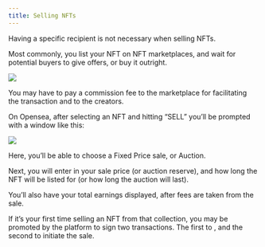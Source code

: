 ```yaml
---
title: Selling NFTs
---
```


Having a specific recipient is not necessary when selling NFTs.

Most commonly, you list your NFT on NFT marketplaces, and wait for potential buyers to give offers, or buy it outright.

![](/assets/sell-nft-example-1.png)

You may have to pay a commission fee to the marketplace for facilitating the transaction and <Nutshell children="royalties" glossaryEntry="content/glossary/royalties.mdx" /> to the creators.

On Opensea, after selecting an NFT and hitting “SELL” you’ll be prompted with a window like this:

![](/assets/sell-nft-example-02.png)

Here, you’ll be able to choose a Fixed Price sale, or Auction.

Next, you will enter in your sale price (or auction reserve), and how long the NFT will be listed for (or how long the auction will last).

You’ll also have your total earnings displayed, after fees are taken from the sale.

If it’s your first time selling an NFT from that collection, you may be promoted by the platform to sign two transactions. The first to <Nutshell children="allow access to the collection" />, and the second to initiate the sale.
